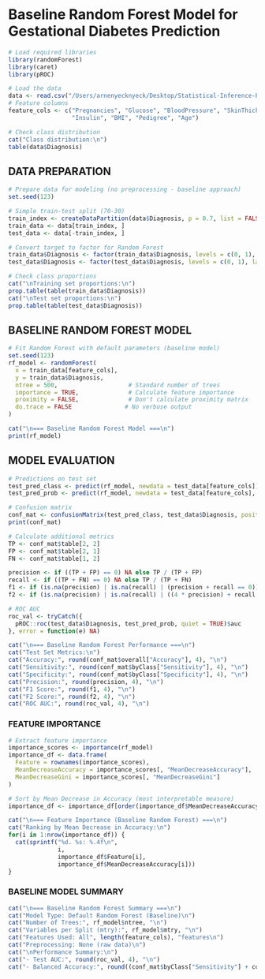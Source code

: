 # Baseline Random Forest Model for Gestational Diabetes Prediction

```r
# Load required libraries
library(randomForest)
library(caret)
library(pROC)
```
```r
# Load the data
data <- read.csv("/Users/arnenyecknyeck/Desktop/Statistical-Inference-Package/completed_data_rf.csv")
# Feature columns
feature_cols <- c("Pregnancies", "Glucose", "BloodPressure", "SkinThickness", 
                  "Insulin", "BMI", "Pedigree", "Age")

```
```r
# Check class distribution
cat("Class distribution:\n")
table(data$Diagnosis)
```

## DATA PREPARATION

```r
# Prepare data for modeling (no preprocessing - baseline approach)
set.seed(123)

# Simple train-test split (70-30)
train_index <- createDataPartition(data$Diagnosis, p = 0.7, list = FALSE)
train_data <- data[train_index, ]
test_data <- data[-train_index, ]

# Convert target to factor for Random Forest
train_data$Diagnosis <- factor(train_data$Diagnosis, levels = c(0, 1), labels = c("No", "Yes"))
test_data$Diagnosis <- factor(test_data$Diagnosis, levels = c(0, 1), labels = c("No", "Yes"))

# Check class proportions
cat("\nTraining set proportions:\n")
prop.table(table(train_data$Diagnosis))
cat("\nTest set proportions:\n")
prop.table(table(test_data$Diagnosis))


```

## BASELINE RANDOM FOREST MODEL

```r
# Fit Random Forest with default parameters (baseline model)
set.seed(123)
rf_model <- randomForest(
  x = train_data[feature_cols],
  y = train_data$Diagnosis,
  ntree = 500,                    # Standard number of trees
  importance = TRUE,              # Calculate feature importance
  proximity = FALSE,              # Don't calculate proximity matrix
  do.trace = FALSE               # No verbose output
)

cat("\n=== Baseline Random Forest Model ===\n")
print(rf_model)

```

##  MODEL EVALUATION

```r
# Predictions on test set
test_pred_class <- predict(rf_model, newdata = test_data[feature_cols])
test_pred_prob <- predict(rf_model, newdata = test_data[feature_cols], type = "prob")[, "Yes"]

# Confusion matrix
conf_mat <- confusionMatrix(test_pred_class, test_data$Diagnosis, positive = "Yes")
print(conf_mat)

# Calculate additional metrics
TP <- conf_mat$table[2, 2]
FP <- conf_mat$table[2, 1]
FN <- conf_mat$table[1, 2]

precision <- if ((TP + FP) == 0) NA else TP / (TP + FP)
recall <- if ((TP + FN) == 0) NA else TP / (TP + FN)
f1 <- if (is.na(precision) | is.na(recall) | (precision + recall == 0)) NA else 2 * (precision * recall) / (precision + recall)
f2 <- if (is.na(precision) | is.na(recall) | ((4 * precision) + recall == 0)) NA else (5 * precision * recall) / ((4 * precision) + recall)

# ROC AUC
roc_val <- tryCatch({
  pROC::roc(test_data$Diagnosis, test_pred_prob, quiet = TRUE)$auc
}, error = function(e) NA)

cat("\n=== Baseline Random Forest Performance ===\n")
cat("Test Set Metrics:\n")
cat("Accuracy:", round(conf_mat$overall["Accuracy"], 4), "\n")
cat("Sensitivity:", round(conf_mat$byClass["Sensitivity"], 4), "\n")
cat("Specificity:", round(conf_mat$byClass["Specificity"], 4), "\n")
cat("Precision:", round(precision, 4), "\n")
cat("F1 Score:", round(f1, 4), "\n")
cat("F2 Score:", round(f2, 4), "\n")
cat("ROC AUC:", round(roc_val, 4), "\n")
```

### FEATURE IMPORTANCE

```r

# Extract feature importance
importance_scores <- importance(rf_model)
importance_df <- data.frame(
  Feature = rownames(importance_scores),
  MeanDecreaseAccuracy = importance_scores[, "MeanDecreaseAccuracy"],
  MeanDecreaseGini = importance_scores[, "MeanDecreaseGini"]
)

# Sort by Mean Decrease in Accuracy (most interpretable measure)
importance_df <- importance_df[order(importance_df$MeanDecreaseAccuracy, decreasing = TRUE), ]

cat("\n=== Feature Importance (Baseline Random Forest) ===\n")
cat("Ranking by Mean Decrease in Accuracy:\n")
for(i in 1:nrow(importance_df)) {
  cat(sprintf("%d. %s: %.4f\n", 
              i, 
              importance_df$Feature[i], 
              importance_df$MeanDecreaseAccuracy[i]))
}

```


### BASELINE MODEL SUMMARY

```r
cat("\n=== Baseline Random Forest Summary ===\n")
cat("Model Type: Default Random Forest (Baseline)\n")
cat("Number of Trees:", rf_model$ntree, "\n")
cat("Variables per Split (mtry):", rf_model$mtry, "\n")
cat("Features Used: All", length(feature_cols), "features\n")
cat("Preprocessing: None (raw data)\n")
cat("\nPerformance Summary:\n")
cat("- Test AUC:", round(roc_val, 4), "\n")
cat("- Balanced Accuracy:", round((conf_mat$byClass["Sensitivity"] + conf_mat$byClass["Specificity"])/2, 4), "\n")

```


